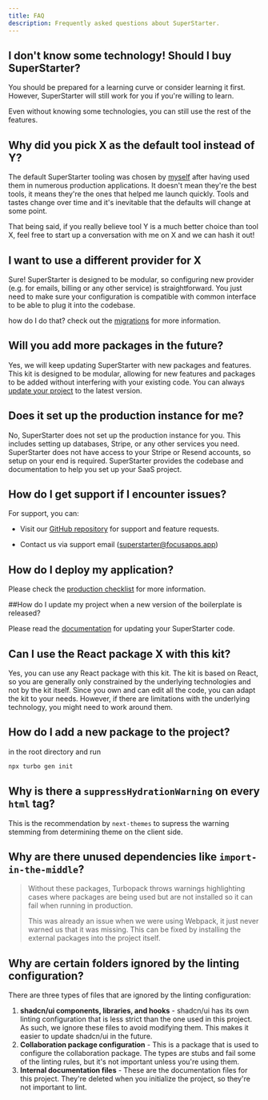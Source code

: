 ```yaml
---
title: FAQ
description: Frequently asked questions about SuperStarter.
---
```


## I don't know some technology! Should I buy SuperStarter?

You should be prepared for a learning curve or consider learning it first. However, SuperStarter will still work for you if you're willing to learn.

Even without knowing some technologies, you can still use the rest of the features.

## Why did you pick X as the default tool instead of Y?

The default SuperStarter tooling was chosen by [myself](https://x.com/allentown521) after having used them in numerous production applications. It doesn't mean they're the best tools, it means they're the ones that helped me launch quickly. Tools and tastes change over time and it's inevitable that the defaults will change at some point.

That being said, if you really believe tool Y is a much better choice than tool X, feel free to start up a conversation with me on X and we can hash it out!

## I want to use a different provider for X

Sure! SuperStarter is designed to be modular, so configuring new provider (e.g. for emails, billing or any other service) is straightforward. You just need to make sure your configuration is compatible with common interface to be able to plug it into the codebase.

how do I do that? check out the [migrations](/migrations) for more information.

## Will you add more packages in the future?

Yes, we will keep updating SuperStarter with new packages and features. This kit is designed to be modular, allowing for new features and packages to be added without interfering with your existing code. You can always [update your project](/setup/codebase/update) to the latest version.

## Does it set up the production instance for me?

No, SuperStarter does not set up the production instance for you. This includes setting up databases, Stripe, or any other services you need. SuperStarter does not have access to your Stripe or Resend accounts, so setup on your end is required. SuperStarter provides the codebase and documentation to help you set up your SaaS project.

## How do I get support if I encounter issues?

For support, you can:

- Visit our [GitHub repository](https://github.com/allentown521/SuperStarter/) for support and feature requests.

- Contact us via support email (superstarter@focusapps.app)

## How do I deploy my application?

Please check the [production checklist](/deployment/checklist) for more information.

##How do I update my project when a new version of the boilerplate is released?

Please read the [documentation](/setup/codebase/update) for updating your SuperStarter code.

## Can I use the React package X with this kit?

Yes, you can use any React package with this kit. The kit is based on React, so you are generally only constrained by the underlying technologies and not by the kit itself. Since you own and can edit all the code, you can adapt the kit to your needs. However, if there are limitations with the underlying technology, you might need to work around them.

## How do I add a new package to the project?

in the root directory and run

```sh Terminal
npx turbo gen init
```

## Why is there a `suppressHydrationWarning` on every `html` tag?

This is the recommendation by `next-themes` to supress the warning stemming from determining theme on the client side.

## Why are there unused dependencies like `import-in-the-middle`?

> Without these packages, Turbopack throws warnings highlighting cases where packages are being used but are not installed so it can fail when running in production.
> 
> This was already an issue when we were using Webpack, it just never warned us that it was missing. This can be fixed by installing the external packages into the project itself.


## Why are certain folders ignored by the linting configuration?

There are three types of files that are ignored by the linting configuration:

1. **shadcn/ui components, libraries, and hooks** - shadcn/ui has its own linting configuration that is less strict than the one used in this project. As such, we ignore these files to avoid modifying them. This makes it easier to update shadcn/ui in the future.
2. **Collaboration package configuration** - This is a package that is used to configure the collaboration package. The types are stubs and fail some of the linting rules, but it's not important unless you're using them.
3. **Internal documentation files** - These are the documentation files for this project. They're deleted when you initialize the project, so they're not important to lint.
